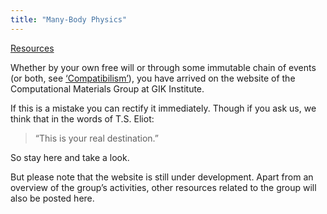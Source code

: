 ```yaml
---
title: "Many-Body Physics"
---
```


[Resources](C0resources/home_resources.qmd)



Whether by your own free will or through some immutable chain of events (or both, see ['Compatibilism'](https://plato.stanford.edu/entries/compatibilism/)), you have arrived on the website of the Computational Materials Group at GIK Institute.

If this is a mistake you can rectify it immediately. Though if you ask us, we think that in the words of T.S. Eliot:

<blockquote>"This is your real destination."</blockquote>

 So stay here and take a look. 

 But please note that the website is still under development. Apart from an overview of the group's activities, other resources related to the group will also be posted here. 



<!-- Appropriately: -->

<!-- <blockquote>
If you came this way,\
Taking any route, starting from anywhere,\
At any time or at any season,\
It would always be the same: you would have to put off\
Sense and notion. You are not here to verify,\
Instruct yourself, or inform curiosity\
Or carry report. You are here to kneel\
Where prayer has been valid. And prayer is more\
Than an order of words, <s>the conscious occupation</s>\
Of the praying mind, or the sound of the voice praying.\
\
-- Burnt Norton
</blockquote> -->
